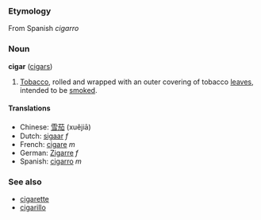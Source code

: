 ===Etymology===
From Spanish ''cigarro''

===Noun===
'''cigar''' ([[cigars]])

# [[Tobacco]], rolled and wrapped with an outer covering of tobacco [[leaves]], intended to be [[smoke]]d.

====Translations====
*Chinese: [[雪茄]] (xuějiā)
*Dutch: [[sigaar]] ''f''
*French: [[cigare]] ''m''
*German: [[Zigarre]] ''f''
*Spanish: [[cigarro]] ''m''

===See also===
*[[cigarette]]
*[[cigarillo]]